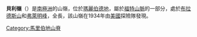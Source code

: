 {{Coord|77|12|S|145|2|W|source:GNIS|display=title}}

'''貝利嶺'''（{{lang-en|Bailey Ridge}}）是[[南極洲|南極洲]]的山嶺，位於[[瑪麗伯德地|瑪麗伯德地]]，屬於[[福特山脈|福特山脈]]的一部分，處於[[布拉德斯山|布拉德斯山]]和[[弗萊明峰|弗萊明峰]]，全長{{convert|7|km}}，該山嶺在1934年由[[美國|美國]]探險隊發現。

{{DEFAULTSORT:Bailey Ridge}}
[[Category:馬里伯地山脊|Category:馬里伯地山脊]]


{{MarieByrdLand-geo-stub}}